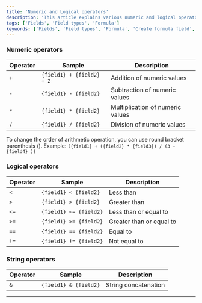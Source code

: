 ```yaml
---
title: 'Numeric and Logical operators'
description: 'This article explains various numeric and logical operators that can be used in formula fields.'
tags: ['Fields', 'Field types', 'Formula']
keywords: ['Fields', 'Field types', 'Formula', 'Create formula field', 'Numeric operators', 'Logical operators', 'String operators']
---
```



### Numeric operators

| Operator | Sample                    | Description                      |
|----------|---------------------------|----------------------------------|
| `+`      | `{field1} + {field2} + 2` | Addition of numeric values       |
| `-`      | `{field1} - {field2}`     | Subtraction of numeric values    |
| `*`      | `{field1} * {field2}`     | Multiplication of numeric values |
| `/`      | `{field1} / {field2}`     | Division of numeric values       |

<Callout type="info">To change the order of arithmetic operation, you can use round bracket parenthesis ().
Example: `({field1} + ({field2} * {field3}) / (3 - {field4} ))` </Callout>


### Logical operators

| Operator | Sample                 | Description              |
|----------|------------------------|--------------------------|
| `<`      | `{field1} < {field2}`  | Less than                |
| `>`      | `{field1} > {field2}`  | Greater than             |
| `<=`     | `{field1} <= {field2}` | Less than or equal to    |
| `>=`     | `{field1} >= {field2}` | Greater than or equal to |
| `==`     | `{field1} == {field2}` | Equal to                 |
| `!=`     | `{field1} != {field2}` | Not equal to             |

### String operators

| Operator | Sample                | Description          |
|----------|-----------------------|----------------------|
| `&`      | `{field1} & {field2}` | String concatenation |


---
